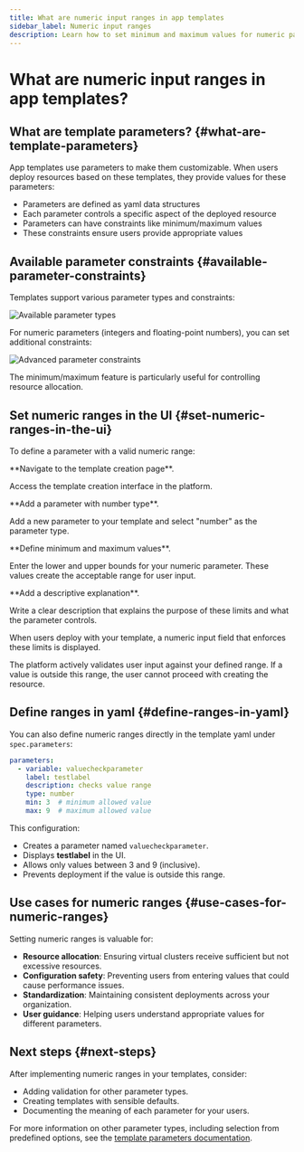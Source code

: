```yaml
---
title: What are numeric input ranges in app templates
sidebar_label: Numeric input ranges
description: Learn how to set minimum and maximum values for numeric parameters in app templates
---
```



# What are numeric input ranges in app templates?

## What are template parameters? {#what-are-template-parameters}

App templates use parameters to make them customizable. When users deploy resources based on these templates, they provide values for these parameters:

- Parameters are defined as yaml data structures
- Each parameter controls a specific aspect of the deployed resource
- Parameters can have constraints like minimum/maximum values
- These constraints ensure users provide appropriate values


## Available parameter constraints {#available-parameter-constraints}

Templates support various parameter types and constraints:

![Available parameter types](img/parameter-types.png)

For numeric parameters (integers and floating-point numbers), you can set additional constraints:

![Advanced parameter constraints](img/parameter-constraints.png)

The minimum/maximum feature is particularly useful for controlling resource allocation.

## Set numeric ranges in the UI {#set-numeric-ranges-in-the-ui}

To define a parameter with a valid numeric range:

<Flow id="set-numeric-ranges">
<Step>
**Navigate to the template creation page**.

Access the template creation interface in the platform.
</Step>

<Step>
**Add a parameter with number type**.

Add a new parameter to your template and select "number" as the parameter type.
</Step>

<Step>
**Define minimum and maximum values**.

Enter the lower and upper bounds for your numeric parameter. These values create the acceptable range for user input.
</Step>

<Step>
**Add a descriptive explanation**.

Write a clear description that explains the purpose of these limits and what the parameter controls.
</Step>
</Flow>

When users deploy with your template, a numeric input field that enforces these limits is displayed.

The platform actively validates user input against your defined range. If a value is outside this range, the user cannot proceed with creating the resource.

## Define ranges in yaml {#define-ranges-in-yaml}

You can also define numeric ranges directly in the template yaml under `spec.parameters`:

```yaml
parameters:
  - variable: valuecheckparameter
    label: testlabel
    description: checks value range
    type: number
    min: 3  # minimum allowed value
    max: 9  # maximum allowed value
```

This configuration:
- Creates a parameter named `valuecheckparameter`.
- Displays **testlabel** in the UI.
- Allows only values between 3 and 9 (inclusive).
- Prevents deployment if the value is outside this range.

## Use cases for numeric ranges {#use-cases-for-numeric-ranges}

Setting numeric ranges is valuable for:

- **Resource allocation**: Ensuring virtual clusters receive sufficient but not excessive resources.
- **Configuration safety**: Preventing users from entering values that could cause performance issues.
- **Standardization**: Maintaining consistent deployments across your organization.
- **User guidance**: Helping users understand appropriate values for different parameters.

## Next steps {#next-steps}

After implementing numeric ranges in your templates, consider:

- Adding validation for other parameter types.
- Creating templates with sensible defaults.
- Documenting the meaning of each parameter for your users.

For more information on other parameter types, including selection from predefined options, see the [template parameters documentation](../administer/templates/parameters.mdx).